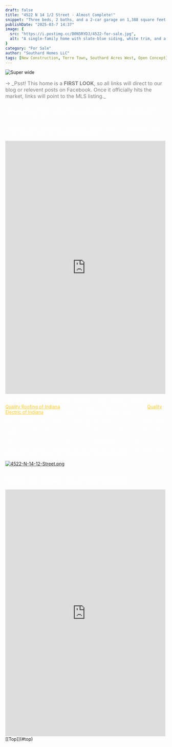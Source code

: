 ```yaml
---
draft: false
title: "4522 N 14 1/2 Street - Almost Complete!"
snippet: "Three beds, 2 baths, and a 2-car garage on 1,388 square feet with an open-concept kitchen for $229,900 in Terre Town."
publishDate: "2025-03-7 14:37"
image: {
  src: "https://i.postimg.cc/D0N5RYDJ/4522-for-sale.jpg",
  alt: "A single-family home with slate-blue siding, white trim, and a two-car garage."
}
category: "For Sale"
author: "Southard Homes LLC"
tags: [New Construction, Terre Town, Southard Acres West, Open Concept]
---
```



![Super wide](https://i.postimg.cc/D0N5RYDJ/4522-for-sale.jpg)
<p style="color: gray; font-size:medium">&rarr; _Psst! This home is a <strong style="color: gray">FIRST LOOK</strong>, so all links will direct to our blog or relevent posts on Facebook. Once it officially hits the market, links will point to the MLS listing._</p>

<p style="color: white">Yet another affordable new-construction home is hitting the Terre Haute market! 4522 N 14 1/2 Street in the Southard Acres West subdivision is nearing completion. </p>
<p style="color: white">This home has 3 bedrooms (including a master suite!), 2 bathrooms, and a 2-car garage within its 1,388 Square Footage. </p>
<iframe src="https://www.facebook.com/plugins/post.php?href=https%3A%2F%2Fwww.facebook.com%2Fsouthardhomesllc%2Fposts%2Fpfbid02KMtGLnRaacakaZGUVkWconRsnFis3PHgSrynuq2c4KKRfo23W8gQxJZEfAZq9rPEl&show_text=true&width=500" width="500" height="789" style="border:none;overflow:hidden" scrolling="no" frameborder="0" allowfullscreen="true" allow="autoplay; clipboard-write; encrypted-media; picture-in-picture; web-share"></iframe>

<p style="color: white">The roof features Atlas designer shingles in Hearthstone, courtesy of <a href="www.qualityroofingofindiana.com" target="_blank" style="color: #ffca28">Quality Roofing of Indiana</a>, electrical rough-in thanks to the pros at <a href="www.qualityelectricofindiana.com" target="_blank" style="color: #ffca28">Quality Electric of Indiana</a>, and of course our network of local vendors.</p>
<p style="color: white">With a stainless steel appliance package included, open-concept kitchen & living area, and custom closets in this serene home, what more could you need?</p>
<p style="color: white">The current asking price for this home is <strong style="color: white">$229,900</strong> (a recent $10K price reduction!). Follow the progress of this home on our socials, but if you love this home, don't delay! Call Christa today at 812-243-2759. </p> 

[![4522-N-14-12-Street.png](https://i.postimg.cc/hvm7Pyv7/4522-N-14-12-Street.png)](https://postimg.cc/gLY0gKvY)

<h2 title="social-feed" style="color:white">Check our socials for project updates!</h2>

<iframe src="https://www.facebook.com/plugins/post.php?href=https%3A%2F%2Fwww.facebook.com%2Fsouthardhomesllc%2Fposts%2Fpfbid0ZSzhxNFW5Nn52QjNDCSV1YCEkx98f7zoJ7hnskoPMvArbT9fJKfPn7CT6QctCZxbl&show_text=true&width=500" width="500" height="769" style="border:none;overflow:hidden" scrolling="no" frameborder="0" allowfullscreen="true" allow="autoplay; clipboard-write; encrypted-media; picture-in-picture; web-share"></iframe>
[[Top]](#top)
